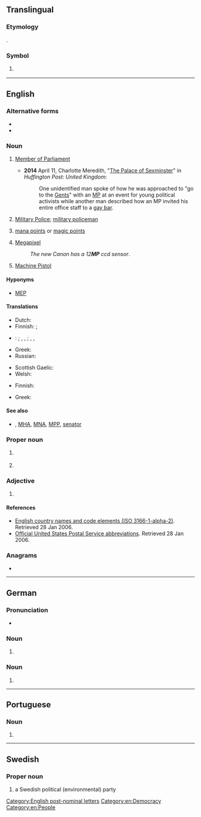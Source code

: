 {{also|mp|Mp|.mp|m.p.|M-p}}
{{wikipedia}}
==Translingual==

===Etymology===
{{abbrev|mul|{{m|en|Marianas}} {{m|en|Pacific}}}}.

===Symbol===
{{mul-symbol}}

# {{ISO 3166|1|2|Northern Mariana Islands|from=1986}}
#: {{syn|mul|MNP|qq1={{w|ISO 3166-1 alpha-3|alpha-3}}}}

{{c|en|Northern Mariana Islands}}

----

==English==

===Alternative forms===
* {{alter|en|M. P.}}
* {{alter|en|M.P.}}

===Noun===
{{en-noun|~}}

# {{lb|en|politics}} [[Member of Parliament]]
#* '''2014''' April 11, Charlotte Meredith, "[http://www.huffingtonpost.co.uk/2014/04/11/sexual-harassment-parliament-_n_5130551.html The Palace of Sexminster]" in ''Huffington Post: United Kingdom'':
#*: One unidentified man spoke of how he was approached to "go to the [[gents|Gents]]" with an [[MP]] at an event for young political activists while another man described how an MP invited his entire office staff to a [[gay bar]].
# {{lb|en|military}} [[military police|Military Police]]; [[military policeman]]
# {{lb|en|fantasy|_|RPG|fantasy|_|board games|fantasy|_|video games}} [[mana points]] or [[magic points]]
# [[megapixel|Megapixel]]
#: ''The new Canon has a 12'''MP''' ccd sensor''.
# [[machine pistol|Machine Pistol]]

====Hyponyms====
* [[MEP]] {{qualifier|EU|politics}}

====Translations====
{{trans-top|Member of Parliament}}
* Dutch: {{t+|nl|Kamerlid|n}}
* Finnish: {{t|fi|kans.ed.}} {{q|nat'l parliament}}; {{t+|fi|MEP}} {{q|Eur. Parliament}}
* {{q|general}}: {{t+|de|Abgeordneter|m}}; {{q|German national parliament}} {{t+|de|Bundestagsabgeordneter|m}}, {{t|de|Mitglied des Bundestags|n}}, {{t+|de|MdB}}; {{q|German federal parliaments}} {{t+|de|Landtagsabgeordneter|m}}, {{t|de|Mitglied des Landtags|n}}, {{t+|de|MdL}}
* Greek: {{t+|el|βουλευτής|m|f|sc=Grek}}
* Russian: {{t+|ru|нарде́п|m}} {{qualifier|people's deputy in Russia}}
{{trans-mid}}
* Scottish Gaelic: {{t|gd|BP}}
* Welsh: {{t|cy|AS}}
{{trans-bottom}}

{{trans-top|Military Police}}
* Finnish: {{t+|fi|SP}}
{{trans-mid}}
* Greek: {{t|el|ΣΝ|sc=Grek}}
{{trans-bottom}}

====See also====
* {{sense|parliament}} {{l|en|MLA}}, [[MHA]], [[MNA]], [[MPP]], [[senator]]

===Proper noun===
{{en-proper noun}}

# {{lb|en|geography}} {{initialism of|en|[[Mandatory Palestine]]}}
# {{lb|en|chiefly|India}} {{initialism of|en|[[Madhya Pradesh]]}}

===Adjective===
{{en-adj|-}}

# {{lb|en|video games}} {{initialism of|en|multiplayer}}

====References====
* [https://web.archive.org/web/20060128044332/http://www.iso.ch/iso/en/prods-services/iso3166ma/02iso-3166-code-lists/list-en1.html English country names and code elements (ISO 3166-1-alpha-2)]. Retrieved 28 Jan 2006.
* [https://web.archive.org/web/20070225150423/http://www.usps.com/ncsc/lookups/abbreviations.html Official United States Postal Service abbreviations]. Retrieved 28 Jan 2006.

===Anagrams===
* {{anagrams|en|a=mp|P. M.|P.M.|PM|p.m.|pm}}

[[Category:English post-nominal letters]]
[[Category:en:Democracy]]
[[Category:en:People]]

----

==German==

===Pronunciation===
* {{audio|de|De-MP.ogg|Audio}}

===Noun===
{{de-noun|f,(s)}}

# {{init of|de|Maschinenpistole|t=machine pistol, submachine gun}}

===Noun===
{{de-noun|m,-,(s)}}

# {{init of|de|Ministerpräsident|t=head of government of one of Germany's 16 federal states}}

----

==Portuguese==

===Noun===
{{pt-noun|f|s}}

# {{initialism of|pt|medida provisória}}

----

==Swedish==

===Proper noun===
{{sv-proper noun|?|MP:s}}

# {{init of|sv|[[w:sv:Miljöpartiet de Gröna|Miljöpartiet de Gröna]]|dot=;}} a Swedish political (environmental) party